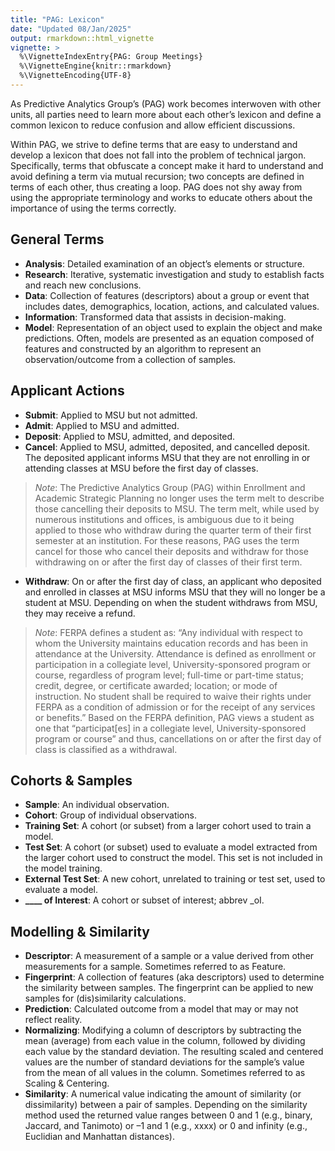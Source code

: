 ```yaml
---
title: "PAG: Lexicon"
date: "Updated 08/Jan/2025"
output: rmarkdown::html_vignette
vignette: >
  %\VignetteIndexEntry{PAG: Group Meetings}
  %\VignetteEngine{knitr::rmarkdown}
  %\VignetteEncoding{UTF-8}
---
```


As Predictive Analytics Group’s (PAG) work becomes interwoven with other units, all parties need to learn more about each other’s lexicon and define a common lexicon to reduce confusion and allow efficient discussions. 

Within PAG, we strive to define terms that are easy to understand and develop a lexicon that does not fall into the problem of technical jargon. Specifically, terms that obfuscate a concept make it hard to understand and avoid defining a term via mutual recursion; two concepts are defined in terms of each other, thus creating a loop. PAG does not shy away from using the appropriate terminology and works to educate others about the importance of using the terms correctly. 


## General Terms 

- **Analysis**: Detailed examination of an object’s elements or structure.  
- **Research**: Iterative, systematic investigation and study to establish facts and reach new conclusions.  
- **Data**: Collection of features (descriptors) about a group or event that includes dates, demographics, location, actions, and calculated values.  
- **Information**: Transformed data that assists in decision-making.  
- **Model**: Representation of an object used to explain the object and make predictions. Often, models are presented as an equation composed of features and constructed by an algorithm to represent an observation/outcome from a collection of samples. 


## Applicant Actions 

  - **Submit**: Applied to MSU but not admitted. 
  - **Admit**: Applied to MSU and admitted. 
  - **Deposit**: Applied to MSU, admitted, and deposited.  
  - **Cancel**: Applied to MSU, admitted, deposited, and cancelled deposit. The deposited applicant informs MSU that they are not enrolling in or attending classes at MSU before the first day of classes.  

> _Note_: The Predictive Analytics Group (PAG) within Enrollment and Academic Strategic Planning no longer uses the term melt to describe those cancelling their deposits to MSU. The term melt, while used by numerous institutions and offices, is ambiguous due to it being applied to those who withdraw during the quarter term of their first semester at an institution. For these reasons, PAG uses the term cancel for those who cancel their deposits and withdraw for those withdrawing on or after the first day of classes of their first term. 

  - **Withdraw**: On or after the first day of class, an applicant who deposited and enrolled in classes at MSU informs MSU that they will no longer be a student at MSU. Depending on when the student withdraws from MSU, they may receive a refund.

> _Note_: FERPA defines a student as: “Any individual with respect to whom the University maintains education records and has been in attendance at the University. Attendance is defined as enrollment or participation in a collegiate level, University-sponsored program or course, regardless of program level; full-time or part-time status; credit, degree, or certificate awarded; location; or mode of instruction. No student shall be required to waive their rights under FERPA as a condition of admission or for the receipt of any services or benefits.” Based on the FERPA definition, PAG views a student as one that “participat[es] in a collegiate level, University-sponsored program or course” and thus, cancellations on or after the first day of class is classified as a withdrawal. 


## Cohorts & Samples 

  - **Sample**: An individual observation.  
  - **Cohort**: Group of individual observations.  
  - **Training Set**: A cohort (or subset) from a larger cohort used to train a model. 
  - **Test Set**: A cohort (or subset) used to evaluate a model extracted from the larger cohort used to construct the model. This set is not included in the model training. 
  - **External Test Set**: A new cohort, unrelated to training or test set, used to evaluate a model.  
  - **____ of Interest**: A cohort or subset of interest; abbrev _oI. 


## Modelling & Similarity 

  - **Descriptor**: A measurement of a sample or a value derived from other measurements for a sample. Sometimes referred to as Feature. 
  - **Fingerprint**: A collection of features (aka descriptors) used to determine the similarity between samples. The fingerprint can be applied to new samples for (dis)similarity calculations.  
  - **Prediction**: Calculated outcome from a model that may or may not reflect reality.  
  - **Normalizing**: Modifying a column of descriptors by subtracting the mean (average) from each value in the column, followed by dividing each value by the standard deviation. The resulting scaled and centered values are the number of standard deviations for the sample’s value from the mean of all values in the column. Sometimes referred to as Scaling & Centering. 
  - **Similarity**: A numerical value indicating the amount of similarity (or dissimilarity) between a pair of samples. Depending on the similarity method used the returned value ranges between 0 and 1 (e.g., binary, Jaccard, and Tanimoto) or –1 and 1 (e.g., xxxx) or 0 and infinity (e.g., Euclidian and Manhattan distances). 

 
